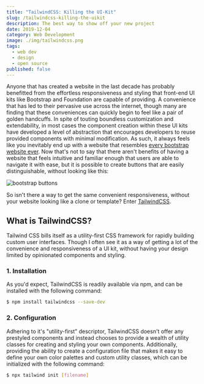 ```yaml
---
title: "TailwindCSS: Killing the UI-Kit"
slug: /tailwindcss-killing-the-uikit
description: The best way to show off your new project
date: 2019-12-04
category: Web Development
image: ./img/tailwindcss.png
tags:
  - web dev
  - design
  - open source
published: false
---
```


Anyone that has created a website in the last decade has probably benefitted from the effortless responsiveness and styling that front-end UI kits like Bootstrap and Foundation are capable of providing. A convenience that has led to their pervasive use across the internet, though many are finding that these conveniences can quickly begin to feel like a pair of golden handcuffs.
In spite of touting boundless customization and extendability, in most cases the component creation within these UI kits have developed a level of abstraction that encourages developers to reuse provided components with minimal modification. As such, it always feels like you inevitably end up with a website that resembles [every bootstrap website ever](https://www.dagusa.com/). Now that's not to say that there aren't benefits of having a website that feels intuitive and familiar enough that users are able to navigate it with ease, but it is possible to create buttons that are easily distinguishable, without looking like this:

![bootstrap buttons](./img/bootstrap-buttons.png)  

So isn't there a way to get the same convenient responsiveness, without your website looking like a clone or template? Enter [TailwindCSS](https://tailwindcss.com/).

## What is TailwindCSS?  
Tailwind CSS bills itself as a utility-first CSS framework for rapidly building custom user interfaces. Though I often see it as a way of getting a lot of the convenience and responsiveness of a UI kit, without having your design limited by opinionated components and styling.  

### 1. Installation  
As you'd expect, TailwindCSS is readily available via npm, and can be installed with the following command:  
```sh
$ npm install tailwindcss --save-dev
```

### 2. Configuration  
Adhering to it's "utility-first" descriptor, TailwindCSS doesn't offer any prestyled components and instead chooses to provide a wealth of utility classes for creating and styling your own components. Additionally, providing the ability to create a configuration file that makes it easy to define your own color palettes and custom utility classes, which can be initialized with the following command:  
```sh
$ npx tailwind init [filename]
```

